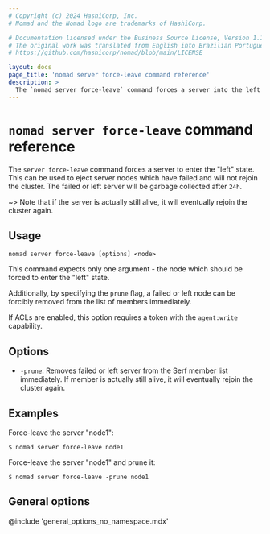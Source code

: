 ```yaml
---
# Copyright (c) 2024 HashiCorp, Inc.
# Nomad and the Nomad logo are trademarks of HashiCorp.

# Documentation licensed under the Business Source License, Version 1.1.
# The original work was translated from English into Brazilian Portuguese.
# https://github.com/hashicorp/nomad/blob/main/LICENSE

layout: docs
page_title: 'nomad server force-leave command reference'
description: >
  The `nomad server force-leave` command forces a server into the left state so that you can eject server nodes that have failed.
---
```


# `nomad server force-leave` command reference

The `server force-leave` command forces a server to enter the "left" state.
This can be used to eject server nodes which have failed and will not rejoin
the cluster. The failed or left server will be garbage collected after `24h`.

~> Note that if the server is actually still alive, it will
eventually rejoin the cluster again.

## Usage

```plaintext
nomad server force-leave [options] <node>
```

This command expects only one argument - the node which should be forced
to enter the "left" state.

Additionally, by specifying the `prune` flag, a failed or left node can be forcibly removed
from the list of members immediately.

If ACLs are enabled, this option requires a token with the `agent:write`
capability.

## Options

- `-prune`: Removes failed or left server from the Serf member list immediately.
	If member is actually still alive, it will eventually rejoin the cluster again.

## Examples

Force-leave the server "node1":

```shell-session
$ nomad server force-leave node1

```

Force-leave the server "node1" and prune it:

```shell-session
$ nomad server force-leave -prune node1

```

## General options

@include 'general_options_no_namespace.mdx'
